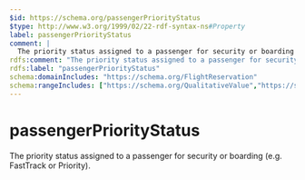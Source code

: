 ```yaml
---
$id: https://schema.org/passengerPriorityStatus
$type: http://www.w3.org/1999/02/22-rdf-syntax-ns#Property
label: passengerPriorityStatus
comment: |
  The priority status assigned to a passenger for security or boarding (e.g. FastTrack or Priority).
rdfs:comment: "The priority status assigned to a passenger for security or boarding (e.g. FastTrack or Priority)."
rdfs:label: "passengerPriorityStatus"
schema:domainIncludes: "https://schema.org/FlightReservation"
schema:rangeIncludes: ["https://schema.org/QualitativeValue","https://schema.org/Text"]
---
```


# passengerPriorityStatus

The priority status assigned to a passenger for security or boarding (e.g. FastTrack or Priority).

